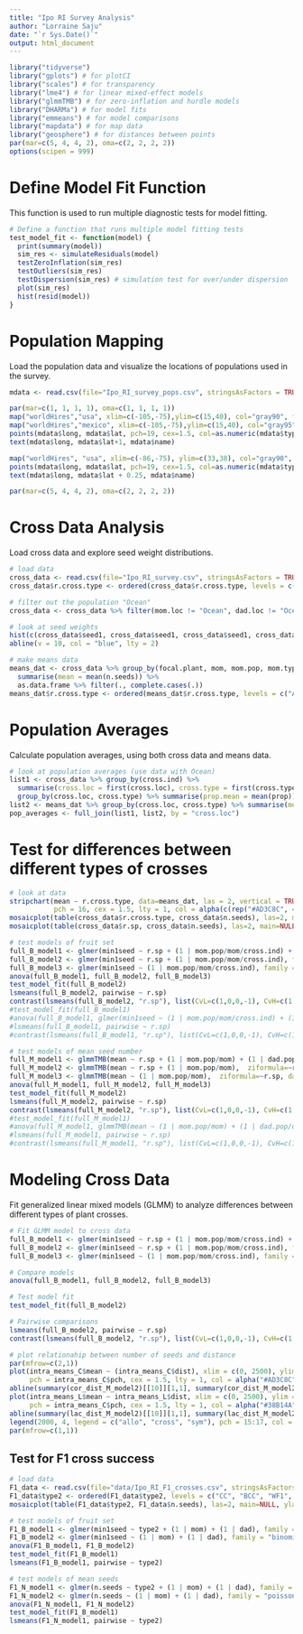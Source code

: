```yaml
---
title: "Ipo RI Survey Analysis"
author: "Lorraine Saju"
date: "`r Sys.Date()`"
output: html_document
---
```


```r
library("tidyverse")
library("gplots") # for plotCI
library("scales") # for transparency
library("lme4") # for linear mixed-effect models
library("glmmTMB") # for zero-inflation and hurdle models
library("DHARMa") # for model fits
library("emmeans") # for model comparisons
library("mapdata") # for map data 
library("geosphere") # for distances between points
par(mar=c(5, 4, 4, 2), oma=c(2, 2, 2, 2))
options(scipen = 999)
```

# Define Model Fit Function

This function is used to run multiple diagnostic tests for model fitting.

```r
# Define a function that runs multiple model fitting tests 
test_model_fit <- function(model) {
  print(summary(model))
  sim_res <- simulateResiduals(model)
  testZeroInflation(sim_res)
  testOutliers(sim_res)
  testDispersion(sim_res) # simulation test for over/under dispersion
  plot(sim_res)
  hist(resid(model))
}
```

# Population Mapping

Load the population data and visualize the locations of populations used in the survey.

```r
mdata <- read.csv(file="Ipo_RI_survey_pops.csv", stringsAsFactors = TRUE, na.strings = c("NA", ""))

par(mar=c(1, 1, 1, 1), oma=c(1, 1, 1, 1))
map("worldHires","usa", xlim=c(-105,-75),ylim=c(15,40), col="gray90", fill=TRUE)
map("worldHires","mexico", xlim=c(-105,-75),ylim=c(15,40), col="gray95", fill=TRUE, add=TRUE)
points(mdata$long, mdata$lat, pch=19, cex=1.5, col=as.numeric(mdata$type))
text(mdata$long, mdata$lat+1, mdata$name)

map("worldHires", "usa", xlim=c(-86,-75), ylim=c(33,38), col="gray90", fill=TRUE)
points(mdata$long, mdata$lat, pch=19, cex=1.5, col=as.numeric(mdata$type))
text(mdata$long, mdata$lat + 0.25, mdata$name)

par(mar=c(5, 4, 4, 2), oma=c(2, 2, 2, 2))
```

# Cross Data Analysis

Load cross data and explore seed weight distributions.

```r
# load data 
cross_data <- read.csv(file="Ipo_RI_survey.csv", stringsAsFactors = TRUE, na.strings = c("NA", ""))
cross_data$r.cross.type <- ordered(cross_data$r.cross.type, levels = c("ACxAC","ACxSC","SCxAC","SCxSC","ACxAL","ACxSL","ALxAC","SLxAC","SCxAL","SCxSL","ALxSC","SLxSC","ALxAL","SLxAL","ALxSL","SLxSL"))

# filter out the population "Ocean"
cross_data <- cross_data %>% filter(mom.loc != "Ocean", dad.loc != "Ocean") %>% droplevels()

# look at seed weights
hist(c(cross_data$seed1, cross_data$seed1, cross_data$seed1, cross_data$seed1), breaks = 30, xlab = "Seed weight (mg)", main = NULL)
abline(v = 10, col = "blue", lty = 2)

# make means data
means_dat <- cross_data %>% group_by(focal.plant, mom, mom.pop, mom.type, dad, dad.pop, dad.type, r.sp, cross.type, r.cross.type, cross.loc, intraspecific) %>%
  summarise(mean = mean(n.seeds)) %>%
  as.data.frame %>% filter(., complete.cases(.))
means_dat$r.cross.type <- ordered(means_dat$r.cross.type, levels = c("ACxAC","ACxSC","SCxAC","SCxSC","ACxAL","ACxSL","ALxAC","SLxAC","SCxAL","SCxSL","ALxSC","SLxSC","ALxAL","SLxAL","ALxSL","SLxSL"))

```

# Population Averages

Calculate population averages, using both cross data and means data.

```r
# look at population averages (use data with Ocean)
list1 <- cross_data %>% group_by(cross.ind) %>% 
  summarise(cross.loc = first(cross.loc), cross.type = first(cross.type), prop = mean(min1seed)) %>%
  group_by(cross.loc, cross.type) %>% summarise(prop.mean = mean(prop))
list2 <- means_dat %>% group_by(cross.loc, cross.type) %>% summarise(mean = mean(mean))
pop_averages <- full_join(list1, list2, by = "cross.loc")
```

# Test for differences between different types of crosses

```r
# look at data
stripchart(mean ~ r.cross.type, data=means_dat, las = 2, vertical = TRUE, method = "jitter", ylab = "Mean number of seeds produced per pod", 
           pch = 16, cex = 1.5, lty = 1, col = alpha(c(rep("#AD3C8C", 4), rep("#4259A7", 8), rep("#38B14A", 4)), 0.6))
mosaicplot(table(cross_data$r.cross.type, cross_data$n.seeds), las=2, main=NULL, ylab = "Number of seeds per pod", xlab = "Cross type")
mosaicplot(table(cross_data$r.sp, cross_data$n.seeds), las=2, main=NULL)

# test models of fruit set
full_B_model1 <- glmer(min1seed ~ r.sp + (1 | mom.pop/mom/cross.ind) + (1 | dad.pop/dad), family = "binomial", data = cross_data)
full_B_model2 <- glmer(min1seed ~ r.sp + (1 | mom.pop/mom/cross.ind), family = "binomial", data = cross_data)
full_B_model3 <- glmer(min1seed ~ (1 | mom.pop/mom/cross.ind), family = "binomial", data = cross_data)
anova(full_B_model1, full_B_model2, full_B_model3)
test_model_fit(full_B_model2)
lsmeans(full_B_model2, pairwise ~ r.sp)
contrast(lsmeans(full_B_model2, "r.sp"), list(CvL=c(1,0,0,-1), CvH=c(1,-1,-1,0), LvH=c(0,-1,-1,1), H1vH2=c(0,1,-1,0)))
#test_model_fit(full_B_model1)
#anova(full_B_model1, glmer(min1seed ~ (1 | mom.pop/mom/cross.ind) + (1 | dad.pop/dad), family = "binomial", data = cross_data))
#lsmeans(full_B_model1, pairwise ~ r.sp)
#contrast(lsmeans(full_B_model1, "r.sp"), list(CvL=c(1,0,0,-1), CvH=c(1,-1,-1,0), LvH=c(0,-1,-1,1), H1vH2=c(0,1,-1,0)))

# test models of mean seed number
full_M_model1 <- glmmTMB(mean ~ r.sp + (1 | mom.pop/mom) + (1 | dad.pop/dad),  ziformula=~r.sp, data = means_dat)
full_M_model2 <- glmmTMB(mean ~ r.sp + (1 | mom.pop/mom),  ziformula=~r.sp, data = means_dat)
full_M_model3 <- glmmTMB(mean ~ (1 | mom.pop/mom),  ziformula=~r.sp, data = means_dat)
anova(full_M_model1, full_M_model2, full_M_model3)
test_model_fit(full_M_model2)
lsmeans(full_M_model2, pairwise ~ r.sp)
contrast(lsmeans(full_M_model2, "r.sp"), list(CvL=c(1,0,0,-1), CvH=c(1,-1,-1,0), LvH=c(0,-1,-1,1), H1vH2=c(0,1,-1,0)))
#test_model_fit(full_M_model1)
#anova(full_M_model1, glmmTMB(mean ~ (1 | mom.pop/mom) + (1 | dad.pop/dad),  ziformula=~r.sp, data = means_dat))
#lsmeans(full_M_model1, pairwise ~ r.sp)
#contrast(lsmeans(full_M_model1, "r.sp"), list(CvL=c(1,0,0,-1), CvH=c(1,-1,-1,0), LvH=c(0,-1,-1,1), H1vH2=c(0,1,-1,0)))
```

# Modeling Cross Data

Fit generalized linear mixed models (GLMM) to analyze differences between different types of plant crosses.

```r
# Fit GLMM model to cross data
full_B_model1 <- glmer(min1seed ~ r.sp + (1 | mom.pop/mom/cross.ind) + (1 | dad.pop/dad), family = "binomial", data = cross_data)
full_B_model2 <- glmer(min1seed ~ r.sp + (1 | mom.pop/mom/cross.ind), family = "binomial", data = cross_data)
full_B_model3 <- glmer(min1seed ~ (1 | mom.pop/mom/cross.ind), family = "binomial", data = cross_data)

# Compare models
anova(full_B_model1, full_B_model2, full_B_model3)

# Test model fit
test_model_fit(full_B_model2)

# Pairwise comparisons
lsmeans(full_B_model2, pairwise ~ r.sp)
contrast(lsmeans(full_B_model2, "r.sp"), list(CvL=c(1,0,0,-1), CvH=c(1,-1,-1,0), LvH=c(0,-1,-1,1), H1vH2=c(0,1,-1,0)))
```

```r
# plot relationahip between number of seeds and distance
par(mfrow=c(2,1))
plot(intra_means_C$mean ~ (intra_means_C$dist), xlim = c(0, 2500), ylim = c(0,4), xlab = "Distance (km)", ylab = "Mean number of seeds",
     pch = intra_means_C$pch, cex = 1.5, lty = 1, col = alpha("#AD3C8C", 0.6))
abline(summary(cor_dist_M_model2)[[10]][1,1], summary(cor_dist_M_model2)[[10]][2,1])
plot(intra_means_L$mean ~ intra_means_L$dist, xlim = c(0, 2500), ylim = c(0,4), xlab = "Distance (km)", ylab = "Mean number of seeds",
     pch = intra_means_C$pch, cex = 1.5, lty = 1, col = alpha("#38B14A", 0.6))
abline(summary(lac_dist_M_model2)[[10]][1,1], summary(lac_dist_M_model2)[[10]][2,1])
legend(2000, 4, legend = c("allo", "cross", "sym"), pch = 15:17, col = alpha("black", 0.6))
par(mfrow=c(1,1))
```

## Test for F1 cross success

```r
# load data 
F1_data <- read.csv(file="data/Ipo_RI_F1_crosses.csv", stringsAsFactors = TRUE, na.strings = c("NA", "")) 
F1_data$type2 <- ordered(F1_data$type2, levels = c("CC", "BCC", "WF1", "BCL", "LL", "BS"))
mosaicplot(table(F1_data$type2, F1_data$n.seeds), las=2, main=NULL, ylab = "Number of seeds per pod", xlab = "Cross type")

```

```r
# test models of fruit set
F1_B_model1 <- glmer(min1seed ~ type2 + (1 | mom) + (1 | dad), family = "binomial", data = F1_data)
F1_B_model2 <- glmer(min1seed ~ (1 | mom) + (1 | dad), family = "binomial", data = F1_data)
anova(F1_B_model1, F1_B_model2)
test_model_fit(F1_B_model1)
lsmeans(F1_B_model1, pairwise ~ type2)
```

```r
# test models of mean seeds
F1_N_model1 <- glmer(n.seeds ~ type2 + (1 | mom) + (1 | dad), family = "poisson", data = F1_data)
F1_N_model2 <- glmer(n.seeds ~ (1 | mom) + (1 | dad), family = "poisson", data = F1_data)
anova(F1_N_model1, F1_N_model2)
test_model_fit(F1_B_model1)
lsmeans(F1_N_model1, pairwise ~ type2)
```
